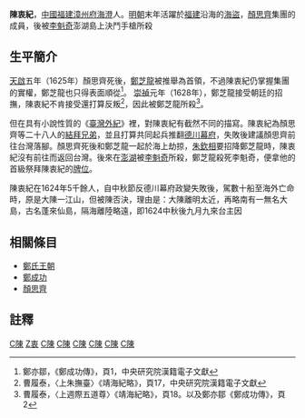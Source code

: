 {{Min-nan
| title     = 陳衷紀
| img       = <!-- [[圖檔名|大小]] -->
| caption   = <!-- 圖片檔案之解釋 -->
| choan-han = 陳衷紀
| han-lo    = <!-- 閩南語漢羅書寫 -->
| choan-lo  = Tân Thiong-kí
}}
'''陳衷紀'''{{BD|？||1628年|catIdx=C陳}}，[[中國|中國]][[福建|福建]][[漳州|漳州]][[府_(行政區劃)|府]][[海澄|海澄]]人。[[明朝|明朝]]末年活躍於[[福建|福建]]沿海的[[海盜|海盜]]，[[顏思齊|顏思齊]]集團的成員，後被[[鄭芝龍|李魁奇]]澎湖島上決鬥手槍所殺

==生平簡介==
[[天啟|天啟]]五年（1625年）顏思齊死後，[[鄭芝龍|鄭芝龍]]被推舉為首領，不過陳衷紀仍掌握集團的實權，鄭芝龍也只得表面順從<ref>鄭亦鄒，《鄭成功傳》，頁1，中央研究院漢籍電子文獻</ref>。
[[崇禎|崇禎]]元年（1628年），鄭芝龍接受朝廷的招撫，陳衷紀不肯接受還打算反叛<ref>曹履泰，〈上朱撫臺〉《靖海紀略》，頁17，中央研究院漢籍電子文獻</ref>，因此被鄭芝龍所殺<ref>曹履泰，〈上週際五道尊〉《靖海紀略》，頁18。以及鄭亦鄒《鄭成功傳》，頁2</ref>。

但在具有小說性質的《[[臺灣外紀|臺灣外紀]]》裡，對陳衷紀有截然不同的描寫。陳衷紀為顏思齊等二十八人的[[結誼|結拜兄弟]]，並且打算共同起兵推翻[[德川幕府|德川幕府]]，失敗後建議顏思齊前往台灣落腳。顏思齊死後和鄭芝龍一起於海上劫掠，[[朱欽相|朱欽相]]要招降鄭芝龍時，陳衷紀沒有前往而返回台灣。後來在[[澎湖|澎湖]]被[[李魁奇|李魁奇]]所殺，鄭芝龍殺死李魁奇，便拿他的首級祭拜陳衷紀的[[牌位|牌位]]。

陳衷紀在1624年5千餘人，自中秋節反德川幕府政變失敗後，駕數十船至海外亡命時，原是大陳一江山，但被陳否決，理由是：大陳離明太近，再略南有一無名大島，古名蓬來仙島，隔海離陸略遠，即1624中秋後九月九來台主因
==相關條目==
*[[鄭氏王朝|鄭氏王朝]]
*[[鄭成功|鄭成功]]
*[[顏思齊|顏思齊]]

==註釋==
{{Reflist}}

[[Category:明朝民变领袖|C陳]]
[[Category:陳姓|Z衷]]
[[Category:台灣荷西殖民時期人物|C陳]]
[[Category:明朝被处决者|C陳]]
[[Category:1628年逝世|C陳]]
[[Category:明朝海盗|C陳]]
[[Category:文学角色|C陳]]
[[Category:龙海人|C陳]]